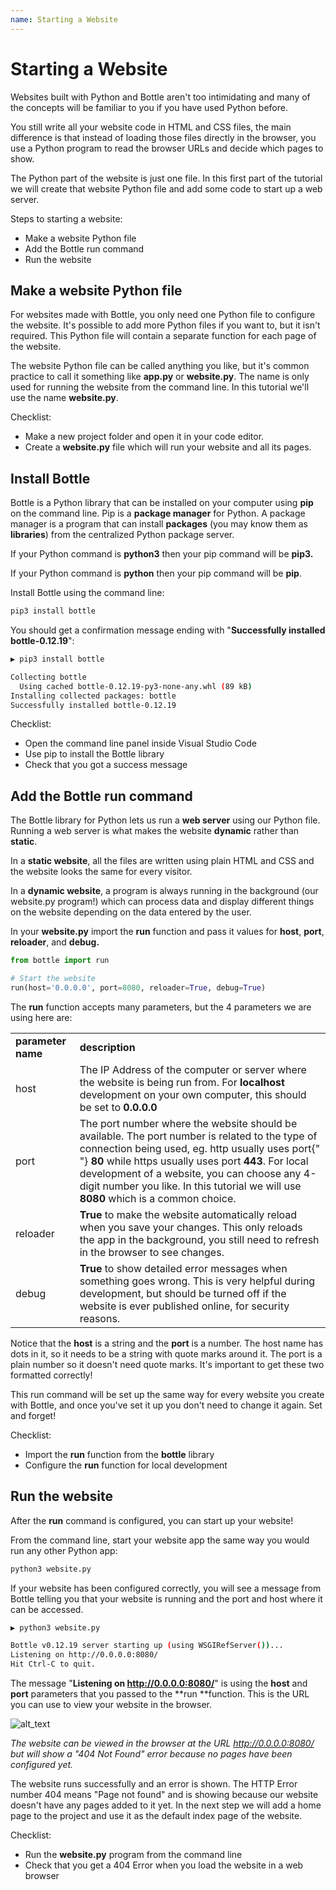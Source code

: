 ```yaml
---
name: Starting a Website
---
```


# Starting a Website

Websites built with Python and Bottle aren't too intimidating and many of the concepts will be familiar to you if you have used Python before.

You still write all your website code in HTML and CSS files, the main difference is that instead of loading those files directly in the browser, you use a Python program to read the browser URLs and decide which pages to show.

The Python part of the website is just one file. In this first part of the tutorial we will create that website Python file and add some code to start up a web server.

Steps to starting a website:

- Make a website Python file
- Add the Bottle run command
- Run the website

## Make a website Python file

For websites made with Bottle, you only need one Python file to configure the website. It's possible to add more Python files if you want to, but it isn't required. This Python file will contain a separate function for each page of the website.

The website Python file can be called anything you like, but it's common practice to call it something like **app.py** or **website.py**. The name is only used for running the website from the command line. In this tutorial we'll use the name **website.py**.

Checklist:

- Make a new project folder and open it in your code editor.
- Create a **website.py** file which will run your website and all its pages.

## Install Bottle

Bottle is a Python library that can be installed on your computer using **pip** on the command line. Pip is a **package manager** for Python. A package manager is a program that can install **packages** (you may know them as **libraries**) from the centralized Python package server.

If your Python command is **python3** then your pip command will be **pip3.**

If your Python command is **python** then your pip command will be **pip**.

Install Bottle using the command line:

```bash
pip3 install bottle
```

You should get a confirmation message ending with "**Successfully installed bottle-0.12.19**":

```bash
▶ pip3 install bottle

Collecting bottle
  Using cached bottle-0.12.19-py3-none-any.whl (89 kB)
Installing collected packages: bottle
Successfully installed bottle-0.12.19

```

Checklist:

- Open the command line panel inside Visual Studio Code
- Use pip to install the Bottle library
- Check that you got a success message

## Add the Bottle run command

The Bottle library for Python lets us run a **web server** using our Python file. Running a web server is what makes the website **dynamic** rather than **static**.

In a **static website**, all the files are written using plain HTML and CSS and the website looks the same for every visitor.

In a **dynamic website**, a program is always running in the background (our website.py program!) which can process data and display different things on the website depending on the data entered by the user.

In your **website.py** import the **run** function and pass it values for **host**, **port**, **reloader**, and **debug.**

```python
from bottle import run

# Start the website
run(host='0.0.0.0', port=8080, reloader=True, debug=True)
```

The **run** function accepts many parameters, but the 4 parameters we are using here are:

<table>
  <tr>
    <td>
      <strong>parameter name</strong>
    </td>
    <td>
      <strong>description</strong>
    </td>
  </tr>
  <tr>
    <td>host</td>
    <td>
      The IP Address of the computer or server where the website is being run
      from. For <strong>localhost</strong> development on your own computer,
      this should be set to <strong>0.0.0.0</strong>
    </td>
  </tr>
  <tr>
    <td>port</td>
    <td>
      The port number where the website should be available. The port number is
      related to the type of connection being used, eg. http usually uses port{" "}
      <strong>80</strong> while https usually uses port <strong>443</strong>.
      For local development of a website, you can choose any 4-digit number you
      like. In this tutorial we will use <strong>8080</strong> which is a common
      choice.
    </td>
  </tr>
  <tr>
    <td>reloader</td>
    <td>
      <strong>True</strong> to make the website automatically reload when you
      save your changes. This only reloads the app in the background, you still
      need to refresh in the browser to see changes.
    </td>
  </tr>
  <tr>
    <td>debug</td>
    <td>
      <strong>True</strong> to show detailed error messages when something goes
      wrong. This is very helpful during development, but should be turned off
      if the website is ever published online, for security reasons.
    </td>
  </tr>
</table>

Notice that the **host** is a string and the **port** is a number. The host name has dots in it, so it needs to be a string with quote marks around it. The port is a plain number so it doesn't need quote marks. It's important to get these two formatted correctly!

This run command will be set up the same way for every website you create with Bottle, and once you've set it up you don't need to change it again. Set and forget!

Checklist:

- Import the **run** function from the **bottle** library
- Configure the **run** function for local development

## Run the website

After the **run** command is configured, you can start up your website!

From the command line, start your website app the same way you would run any other Python app:

```bash
python3 website.py
```

If your website has been configured correctly, you will see a message from Bottle telling you that your website is running and the port and host where it can be accessed.

```bash
▶ python3 website.py

Bottle v0.12.19 server starting up (using WSGIRefServer())...
Listening on http://0.0.0.0:8080/
Hit Ctrl-C to quit.

```

The message "**Listening on http://0.0.0.0:8080/**" is using the **host** and **port** parameters that you passed to the **run **function. This is the URL you can use to view your website in the browser.

![alt_text](../public/images/image1.png "image_tooltip")

_The website can be viewed in the browser at the URL http://0.0.0.0:8080/ but will show a "404 Not Found" error because no pages have been configured yet._

The website runs successfully and an error is shown. The HTTP Error number 404 means "Page not found" and is showing because our website doesn't have any pages added to it yet. In the next step we will add a home page to the project and use it as the default index page of the website.

Checklist:

- Run the **website.py** program from the command line
- Check that you get a 404 Error when you load the website in a web browser
